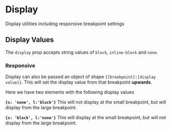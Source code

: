 
<Meta title="Utilities/Display" component={Lookingglass} argTypes={stories.argTypes} />

# Display

Display utilities including responsive breakpoint settings

<Canvas>
    <Story story={stories.DisplayProps} name="Display Props" />
</Canvas>

<ArgsTable story="Display Props" />

## Display Values

The `display` prop accepts string values of `block`, `inline-block` and `none`.

### Responsive

Display can also be passed an object of shape `{[breakpoint]:[display value]}`.
This will set the display value from that breakpoint **upwards**.

Here we have two elements with the following display values

**`{s: 'none', l:'block'}`** This will not display at the small breakpoint, but will display from the large breakpoint.

**`{s: 'block', l:'none'}`** This will display at the small breakpoint, but will not display from the large breakpoint.

<Canvas>
    <Story story={stories.Responsive} />
</Canvas>

